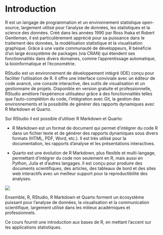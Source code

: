 # Introduction {.unnumbered}

R est un langage de programmation et un environnement statistique open-source, largement utilisé pour l'analyse de données, les statistiques et la science des données. Créé dans les années 1990 par Ross Ihaka et Robert Gentleman, il est particulièrement apprécié pour sa puissance dans le traitement des données, la modélisation statistique et la visualisation graphique. Grâce à une vaste communauté de développeurs, R bénéficie d'un large écosystème de packages (via CRAN) qui étendent ses fonctionnalités dans divers domaines, comme l’apprentissage automatique, la bioinformatique et l’économétrie.  

RStudio est un environnement de développement intégré (IDE) conçu pour faciliter l’utilisation de R. Il offre une interface conviviale avec un éditeur de code avancé, une console interactive, des outils de visualisation et un gestionnaire de projets. Disponible en version gratuite et professionnelle, RStudio améliore l’expérience utilisateur grâce à des fonctionnalités telles que l’auto-complétion du code, l’intégration avec Git, la gestion des environnements et la possibilité de générer des rapports dynamiques avec R Markdown et Quarto.  

Sur RStudio il est possible d'utiliser R Markdown et Quarto: 

- R Markdown est un format de document qui permet d’intégrer du code R dans un fichier texte et de générer des rapports dynamiques sous divers formats (HTML, PDF, Word, etc.). Il est très utilisé pour la documentation, les rapports d’analyse et les présentations interactives.

- Quarto est une évolution de R Markdown, plus flexible et multi-langage, permettant d’intégrer du code non seulement en R, mais aussi en Python, Julia et d'autres langages. Il est conçu pour produire des documents scientifiques, des articles, des tableaux de bord et des sites web interactifs avec un meilleur support pour la reproductibilité des analyses.  

![](./img/R_RStudio_LogoS.png)

Ensemble, R, RStudio, R Markdown et Quarto forment un écosystème puissant pour l’analyse de données, la visualisation et la communication scientifique, largement utilisé dans les milieux académiques et professionnels.

Ce cours fournit une introduction aux bases de R, en mettant l'accent sur les applications statistiques.